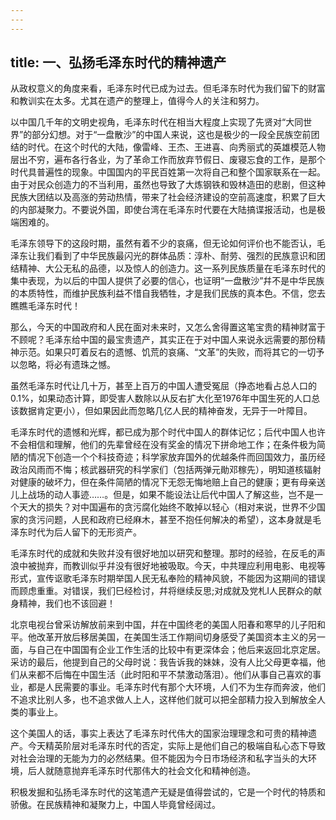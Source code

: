 ```yaml
---
---
---
```

title: 一、弘扬毛泽东时代的精神遗产
---



从政权意义的角度来看，毛泽东时代已成为过去。但毛泽东时代为我们留下的财富和教训实在太多。尤其在遗产的整理上，值得今人的关注和努力。

以中国几千年的文明史视角，毛泽东时代在相当大程度上实现了先贤对“大同世界”的部分幻想。对于“一盘散沙”的中国人来说，这也是极少的一段全民族空前团结的时代。在这个时代的大陆，像雷峰、王杰、王进喜、向秀丽式的英雄模范人物层出不穷，遍布各行各业，为了革命工作而放弃节假日、废寝忘食的工作，是那个时代具普遍性的现象。中国国内的平民百姓第一次将自己和整个国家联系在一起。由于对民众创造力的不当利用，虽然也导致了大炼钢铁和毁林造田的悲剧，但这种民族大团结以及高涨的劳动热情，带来了社会经济建设的空前高速度，积累了巨大的内部凝聚力。不要说外国，即使台湾在毛泽东时代要在大陆搞谍报活动，也是极端困难的。

毛泽东领导下的这段时期，虽然有着不少的哀痛，但无论如何评价也不能否认，毛泽东让我们看到了中华民族最闪光的群体品质：淳朴、耐劳、强烈的民族意识和团结精神、大公无私的品德，以及惊人的创造力。这一系列民族质量在毛泽东时代的集中表现，为以后的中国人提供了必要的信心，也证明“一盘散沙”幷不是中华民族的本质特性，而维护民族利益不惜自我牺牲，才是我们民族的真本色。不信，您去瞧瞧毛泽东时代！

那么，今天的中国政府和人民在面对未来时，又怎么舍得置这笔宝贵的精神财富于不顾呢？毛泽东给中国的最宝贵遗产，其实正在于对中国人来说永远需要的那份精神示范。如果只叮着反右的遗憾、饥荒的哀痛、“文革”的失败，而将其它的一切予以忽略，将必有遗珠之憾。

虽然毛泽东时代让几十万，甚至上百万的中国人遭受冤屈（挣态地看占总人口的0.1%，如果动态计算，即受害人数除以从反右扩大化至1976年中国生死的人口总该数据肯定更小），但如果因此而忽略几亿人民的精神奋发，无异于一叶障目。

毛泽东时代的遗憾和光辉，都已成为那个时代中国人的群体记忆；后代中国人也许不会相信和理解，他们的先辈曾经在没有奖金的情况下拼命地工作；在条件极为简陋的情况下创造一个个科技奇迹；科学家放弃国外的优越条件而回国效力，虽历经政治风雨而不悔；核武器研究的科学家们（包括两弹元勛邓稼先），明知道核辐射对健康的破坏力，但在条件简陋的情况下无怨无悔地赔上自己的健康；更有母亲送儿上战场的动人事迹……。但是，如果不能设法让后代中国人了解这些，岂不是一个天大的损失？对中国遍布的贪污腐化始终不敢掉以轻心（相对来说，世界不少国家的贪污问题，人民和政府已经麻木，甚至不抱任何解决的希望），这本身就是毛泽东时代为后人留下的无形资产。

毛泽东时代的成就和失败幷没有很好地加以研究和整理。那时的经验，在反毛的声浪中被抛弃，而教训似乎幷没有很好地被吸取。今天，中共理应利用电影、电视等形式，宣传讴歌毛泽东时期举国人民无私奉险的精神风貌，不能因为这期间的错误而顾虑重重。对错误，我们巳经检讨，幷将继续反思;对成就及党札I人民群众的献身精神，我们也不该回避！

北京电视台曾采访解放前来到中国，幷在中国终老的美国人阳春和寒早的儿子阳和平。他改革开放后移居美国，在美国生活工作期间切身感受了美国资本主义的另一面，与自己在中国国有企业工作生活的比较中有更深体会；他后来返回北京定居。采访的最后，他提到自己的父母时说：我告诉我的妹妹，没有人比父母更幸福，他们从来都不后悔在中国生活（此时阳和平不禁激动落泪）。他们从事自己喜欢的事业，都是人民需要的事业。毛泽东时代有那个大环境，人们不为生存而奔波，他们不追求比别人多，也不追求做人上人，这样他们就可以把全部精力投入到解放全人类的事业上。

这个美国人的话，事实上表达了毛泽东时代伟大的国家治理理念和可贵的精神遗产。今天精英阶层对毛泽东时代的否定，实际上是他们自己的极端自私心态下导致对社会治理的无能为力的必然结果。但不能因为今日市场经济和私字当头的大环境，后人就随意抛弃毛泽东时代那伟大的社会文化和精神创造。

积极发掘和弘扬毛泽东时代的这笔遗产无疑是值得尝试的，它是一个时代的特质和骄傲。在民族精神和凝聚力上，中国人毕竟曾经阔过。
